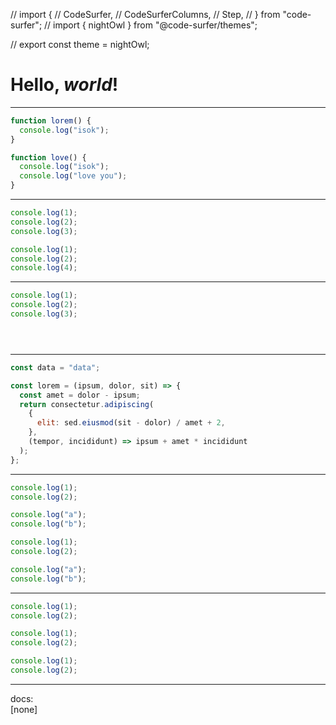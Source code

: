 // import {
// CodeSurfer,
// CodeSurferColumns,
// Step,
// } from "code-surfer";
// import { nightOwl } from "@code-surfer/themes";

// export const theme = nightOwl;

<Head>
  <title>React Hooks Intro</title>
</Head>

# Hello, _world_!

---

<CodeSurfer theme={nightOwl}>

```js title="" subtitle=""
function lorem() {
  console.log("isok");
}
```

```js title="" subtitle=""
function love() {
  console.log("isok");
  console.log("love you");
}
```

</CodeSurfer>

---

<CodeSurfer>

```js showNumbers
console.log(1);
console.log(2);
console.log(3);
```

```js
console.log(1);
console.log(2);
console.log(4);
```

</CodeSurfer>

---

<CodeSurfer>

```js
console.log(1);
console.log(2);
console.log(3);
```

```diff 1 subtitle="log 1"

```

```diff 2 subtitle="log 2"

```

```diff 3 subtitle="log 3"

```

</CodeSurfer>

---

<CodeSurferColumns theme={[nightOwl,nightOwl]}>

<Step>

```js
const data = "data";
```

</Step>

<Step>

```js
const lorem = (ipsum, dolor, sit) => {
  const amet = dolor - ipsum;
  return consectetur.adipiscing(
    {
      elit: sed.eiusmod(sit - dolor) / amet + 2,
    },
    (tempor, incididunt) => ipsum + amet * incididunt
  );
};
```

</Step>

</CodeSurferColumns>

---

<CodeSurferColumns>
<Step subtitle="First Step">

```js
console.log(1);
console.log(2);
```

```js
console.log("a");
console.log("b");
```

</Step>
<Step subtitle="Second Step">

```js 2
console.log(1);
console.log(2);
```

```js 2
console.log("a");
console.log("b");
```

</Step>
</CodeSurferColumns>

---

<CodeSurferColumns>
<Step>

```js
console.log(1);
console.log(2);
```

```js 1
console.log(1);
console.log(2);
```

</Step>
<Step>

```js 2
console.log(1);
console.log(2);
```

</Step>
</CodeSurferColumns>

---

docs:  
[none]
